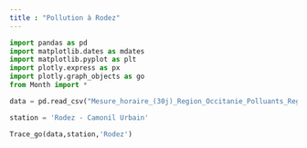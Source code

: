 ```yaml
---
title : "Pollution à Rodez"
---
```


```python
import pandas as pd
import matplotlib.dates as mdates
import matplotlib.pyplot as plt
import plotly.express as px
import plotly.graph_objects as go
from Month import *

data = pd.read_csv("Mesure_horaire_(30j)_Region_Occitanie_Polluants_Reglementaires.csv")

station = 'Rodez - Camonil Urbain'

Trace_go(data,station,'Rodez')

```
